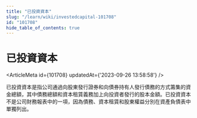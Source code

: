 ```yaml
---
title: "已投資資本"
slug: "/learn/wiki/investedcapital-101708"
id: "101708"
hide_table_of_contents: true
---
```



# 已投資資本

<ArticleMeta id={101708} updatedAt={'2023-09-26 13:58:58'} />
<div className='border-solid border-b border-t-0 my-4 border-[var(--ifm-color-gray-300)]' />

已投資資本是指公司通過向股東發行證券和向債券持有人發行債務的方式籌集的資金總額，其中債務總額和資本租賃義務加上向投資者發行的股本金額。已投資資本不是公司財務報表中的一項，因為債務、資本租賃和股東權益分別在資產負債表中單獨列出。
